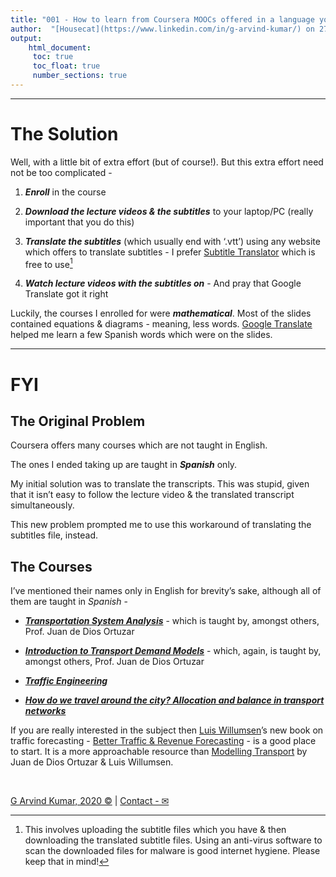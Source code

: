 ```yaml
---
title: "001 - How to learn from Coursera MOOCs offered in a language you don't understand?"
author:  "[Housecat](https://www.linkedin.com/in/g-arvind-kumar/) on 27 July 2020"
output: 
    html_document:
     toc: true
     toc_float: true
     number_sections: true
---
```


----

# The Solution

Well, with a little bit of extra effort (but of course!). But this extra effort need not be too complicated -

1. ***Enroll*** in the course

1. ***Download the lecture videos & the subtitles*** to your laptop/PC (really important that you do this)

1. ***Translate the subtitles*** (which usually end with '.vtt') using any website which offers to translate subtitles - I prefer [Subtitle Translator](https://subtitlestranslator.com/) which is free to use^[This involves uploading the subtitle files which you have & then downloading the translated subtitle files. Using an anti-virus software to scan the downloaded files for malware is good internet hygiene. Please keep that in mind!]

1. ***Watch lecture videos with the subtitles on*** - And pray that Google Translate got it right

Luckily, the courses I enrolled for were ***mathematical***. Most of the slides contained equations & diagrams - meaning, less words. [Google Translate](https://translate.google.com) helped me learn a few Spanish words which were on the slides.

----

# FYI

## The Original Problem

Coursera offers many courses which are not taught in English.

The ones I ended taking up are taught in ***Spanish*** only.

My initial solution was to translate the transcripts. This was stupid, given that it isn't easy to follow the lecture video & the translated transcript simultaneously. 

This new problem prompted me to use this workaround of translating the subtitles file, instead.

## The Courses

I've mentioned their names only in English for brevity's sake, although all of them are taught in _Spanish_ - 

- [***Transportation System Analysis***](https://www.coursera.org/learn/analisis-sistemas-de-transporte) - which is taught by, amongst others, Prof. Juan de Dios Ortuzar

- [***Introduction to Transport Demand Models***](https://www.coursera.org/learn/demanda-de-transporte) - which, again, is taught by, amongst others, Prof. Juan de Dios Ortuzar

- [***Traffic Engineering***](https://www.coursera.org/learn/ingenieria-trafico)

- [***How do we travel around the city? Allocation and balance in transport networks*** ](https://www.coursera.org/learn/equilibrio-redes-transporte)

If you are really interested in the subject then [Luis Willumsen](http://www.luiswillumsen.com/)'s new book on traffic forecasting - [Better Traffic & Revenue Forecasting](https://www.amazon.com/Better-Traffic-Revenue-Forecasting-Willumsen/dp/0992843308) - is a good place to start. It is a more approachable resource than [Modelling Transport](https://www.wiley.com/en-us/Modelling+Transport%2C+4th+Edition-p-9780470760390) by Juan de Dios Ortuzar & Luis Willumsen.

<br>

[G Arvind Kumar, 2020 © ](https://www.linkedin.com/in/g-arvind-kumar/) |  [Contact - ✉](mailto:arvind.academic.only@gmail.com) 